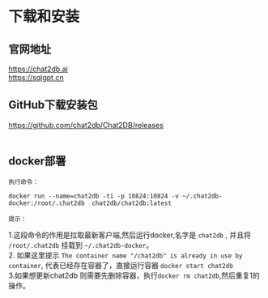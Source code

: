 # 下载和安装
## 官网地址
https://chat2db.ai    
https://sqlgpt.cn


## GitHub下载安装包
 https://github.com/chat2db/Chat2DB/releases  
<br/>

## docker部署
    执行命令：  
  `docker run --name=chat2db -ti -p 10824:10824 -v ~/.chat2db-docker:/root/.chat2db  chat2db/chat2db:latest`  

    提示：  
  1.这段命令的作用是拉取最新客户端,然后运行docker,名字是 `chat2db` , 并且将 `/root/.chat2db` 挂载到 `~/.chat2db-docker`。  
  2. 如果这里提示  `The container name "/chat2db" is already in use by container`, 代表已经存在容器了，直接运行容器
  `docker start chat2db`  
  3.如果想更新chat2db 则需要先删除容器，执行`docker rm chat2db`,然后重复1的操作。